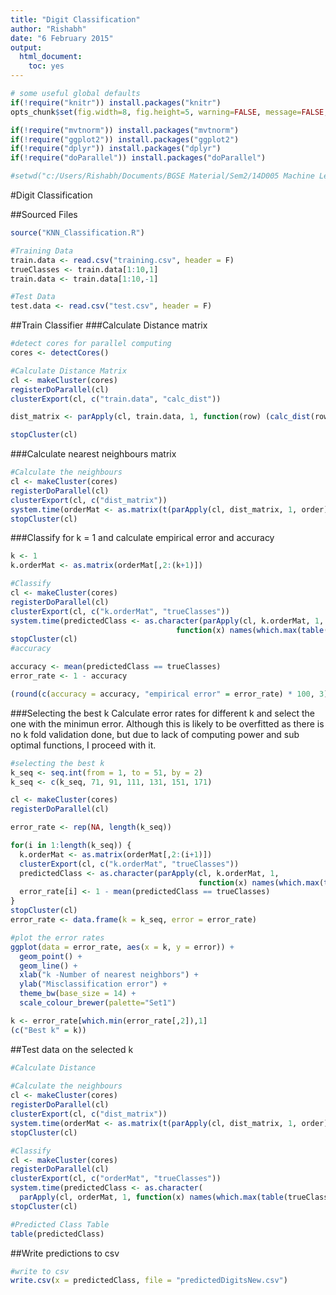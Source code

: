 ---
title: "Digit Classification"
author: "Rishabh"
date: "6 February 2015"
output:
  html_document:
    toc: yes
---

```{r, Global Options and Load Libraries, echo=FALSE, include=FALSE}
# some useful global defaults
if(!require("knitr")) install.packages("knitr")
opts_chunk$set(fig.width=8, fig.height=5, warning=FALSE, message=FALSE, include=TRUE, echo=TRUE, cache=TRUE, cache.comments=FALSE)

if(!require("mvtnorm")) install.packages("mvtnorm")
if(!require("ggplot2")) install.packages("ggplot2")
if(!require("dplyr")) install.packages("dplyr")
if(!require("doParallel")) install.packages("doParallel")

#setwd("c:/Users/Rishabh/Documents/BGSE Material/Sem2/14D005 Machine Learning/Seminar2/HW/")
```

#Digit Classification

##Sourced Files
```{r, Source Helper Files and import datasets}
source("KNN_Classification.R")

#Training Data
train.data <- read.csv("training.csv", header = F)
trueClasses <- train.data[1:10,1]
train.data <- train.data[1:10,-1]

#Test Data
test.data <- read.csv("test.csv", header = F)

```


##Train Classifier
###Calculate Distance matrix
```{r, Calculate Distance matrix}
#detect cores for parallel computing
cores <- detectCores()

#Calculate Distance Matrix
cl <- makeCluster(cores)
registerDoParallel(cl)
clusterExport(cl, c("train.data", "calc_dist"))

dist_matrix <- parApply(cl, train.data, 1, function(row) (calc_dist(row, train.data)))

stopCluster(cl)

```

###Calculate nearest neighbours matrix
```{r, Calculate nearest neibours matrix}

#Calculate the neighbours
cl <- makeCluster(cores)
registerDoParallel(cl)
clusterExport(cl, c("dist_matrix"))
system.time(orderMat <- as.matrix(t(parApply(cl, dist_matrix, 1, order))))
stopCluster(cl)

```

###Classify for k = 1 and calculate empirical error and accuracy
```{r, Classify for k = 1}
k <- 1
k.orderMat <- as.matrix(orderMat[,2:(k+1)])

#Classify
cl <- makeCluster(cores)
registerDoParallel(cl)
clusterExport(cl, c("k.orderMat", "trueClasses"))
system.time(predictedClass <- as.character(parApply(cl, k.orderMat, 1, 
                                     function(x) names(which.max(table(trueClasses[x]))))))
stopCluster(cl)
#accuracy

accuracy <- mean(predictedClass == trueClasses)
error_rate <- 1 - accuracy

(round(c(accuracy = accuracy, "empirical error" = error_rate) * 100, 3))
```

###Selecting the best k
Calculate error rates for different k and select the one with the minimun error.
Although this is likely to be overfitted as there is no k fold validation done,
but due to lack of computing power and sub optimal functions, I proceed with it.
```{r, Selecting the best k}
#selecting the best k
k_seq <- seq.int(from = 1, to = 51, by = 2)
k_seq <- c(k_seq, 71, 91, 111, 131, 151, 171)

cl <- makeCluster(cores)
registerDoParallel(cl)

error_rate <- rep(NA, length(k_seq))

for(i in 1:length(k_seq)) {
  k.orderMat <- as.matrix(orderMat[,2:(i+1)])
  clusterExport(cl, c("k.orderMat", "trueClasses"))
  predictedClass <- as.character(parApply(cl, k.orderMat, 1, 
                                          function(x) names(which.max(table(trueClasses[x])))))
  error_rate[i] <- 1 - mean(predictedClass == trueClasses)
}
stopCluster(cl)
error_rate <- data.frame(k = k_seq, error = error_rate)

#plot the error rates
ggplot(data = error_rate, aes(x = k, y = error)) +
  geom_point() +
  geom_line() +
  xlab("k -Number of nearest neighbors") +
  ylab("Misclassification error") +
  theme_bw(base_size = 14) +
  scale_colour_brewer(palette="Set1")

k <- error_rate[which.min(error_rate[,2]),1]
(c("Best k" = k))
```


##Test data on the selected k
```{r, Test data}
#Calculate Distance
 
#Calculate the neighbours
cl <- makeCluster(cores)
registerDoParallel(cl)
clusterExport(cl, c("dist_matrix"))
system.time(orderMat <- as.matrix(t(parApply(cl, dist_matrix, 1, order))[,1:k]))
stopCluster(cl)

#Classify
cl <- makeCluster(cores)
registerDoParallel(cl)
clusterExport(cl, c("orderMat", "trueClasses"))
system.time(predictedClass <- as.character(
  parApply(cl, orderMat, 1, function(x) names(which.max(table(trueClasses[x]))))))
stopCluster(cl)

#Predicted Class Table
table(predictedClass)

```

##Write predictions to csv
```{r, write predictions to csv, eval = T}
#write to csv
write.csv(x = predictedClass, file = "predictedDigitsNew.csv")

```

